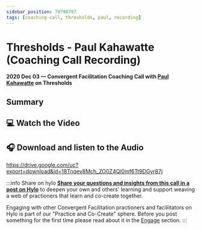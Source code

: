 ```yaml
---
sidebar_position: 79798797
tags: [coaching-call, thresholds, paul, recording]
---
```



# Thresholds - Paul Kahawatte (Coaching Call Recording)

**2020 Dec 03 — Convergent Facilitation Coaching Call with [Paul Kahawatte](/about#paul-kahawatte) on Thresholds**


## Summary

## 💻 Watch the Video

<LiteYouTubeEmbed
              id="KS2hGA6eO7g"
              params="autoplay=1&autohide=1&showinfo=0&rel=0"
              title="Convergent Facilitation Coaching Call with Paul Kahawatte"
              poster="maxresdefault"
              webp
            />


## 🎧 Download and listen to the Audio

  https://drive.google.com/uc?export=download&id=18Tnqev8Mch_ZO0Z4Ql0mf6Tt9DGyr87j


:::info Share on hylo
**[Share your questions and insights from this call in a post on Hylo](https://www.hylo.com/groups/convergent-facilitation/create/post?newPostType=discussion)** to deepen your own and others' learning and support weaving a web of practioners that learn and co-create together.

Engaging with other Convergent Facilitation practioners and faciliitators on Hylo is part of our "Practice and Co-Create" sphere. Before you post something for the first time please read about it in the [Engage](/engage/spheres-for-engaging) section.
:::
